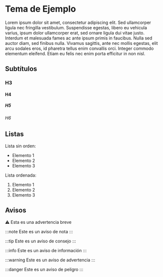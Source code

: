 # Tema de Ejemplo

Lorem ipsum dolor sit amet, consectetur adipiscing elit. Sed ullamcorper ligula nec fringilla vestibulum. Suspendisse egestas, libero eu vehicula varius, ipsum dolor ullamcorper erat, sed ornare ligula dui vitae justo. Interdum et malesuada fames ac ante ipsum primis in faucibus. Nulla sed auctor diam, sed finibus nulla. Vivamus sagittis, ante nec mollis egestas, elit arcu sodales eros, id pharetra tellus enim convallis orci. Integer commodo elementum eleifend. Etiam eu felis nec enim porta efficitur in non nisl.

## Subtítulos

### H3

#### H4

##### H5

###### H6

## Listas

Lista sin orden:

- Elemento 1
- Elemento 2
- Elemento 3

Lista ordenada:

1. Elemento 1
2. Elemento 2
3. Elemento 3

## Avisos

:warning: Esta es una advertencia breve

:::note
Este es un aviso de nota
:::

:::tip
Este es un aviso de consejo
:::

:::info
Este es un aviso de información
:::

:::warning
Este es un aviso de advertencia
:::

:::danger
Este es un aviso de peligro
:::